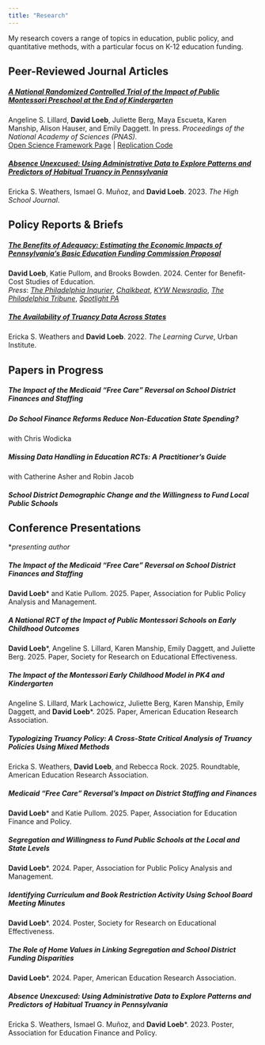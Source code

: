 ```yaml
---
title: "Research"
---
```


My research covers a range of topics in education, public policy, and quantitative methods, with a particular focus on K-12 education funding.

## Peer-Reviewed Journal Articles

##### [**A National Randomized Controlled Trial of the Impact of Public Montessori Preschool at the End of Kindergarten**](https://osf.io/vuc42/)

Angeline S. Lillard, **David Loeb**, Juliette Berg, Maya Escueta, Karen Manship, Alison Hauser, and Emily Daggett. In press. *Proceedings of the National Academy of Sciences (PNAS).* <br>
[Open Science Framework Page](https://osf.io/vuc42/) | [Replication Code](https://github.com/david-loeb/montessori-rct)

##### [**Absence Unexcused: Using Administrative Data to Explore Patterns and Predictors of Habitual Truancy in Pennsylvania**](https://doi.org/10.1353/hsj.2023.a930442){target="_blank"}

Ericka S. Weathers, Ismael G. Muñoz, and **David Loeb**. 2023. *The High School Journal*.

## Policy Reports & Briefs

##### [**The Benefits of Adequacy: Estimating the Economic Impacts of Pennsylvania's Basic Education Funding Commission Proposal**](https://www.cbcse.org/publications/pa2024){target="_blank"}

**David Loeb**, Katie Pullom, and Brooks Bowden. 2024. Center for Benefit-Cost Studies of Education. <br>
*Press*: [*The Philadelphia Inqurier*](https://www.inquirer.com/education/pennsylvania-education-funding-benefits-school-penn-research-20240619.html){target="_blank"}, [*Chalkbeat*](https://www.chalkbeat.org/philadelphia/2024/06/20/upenn-report-51-billion-k12-school-spending-hike-will-yield-benefits-exceeding-cost/){target="_blank"}, [*KYW Newsradio*](https://www.audacy.com/kywnewsradio/news/local/penn-analysis-supports-pa-education-funding-boost){target="_blank"}, [*The Philadelphia Tribune*](https://www.phillytrib.com/news/local_news/proposed-5b-funding-formula-would-help-struggling-schools-in-pennsylvania-new-report-says/article_0caa2dfc-eb78-54fb-a791-aae129f17fa7.html){target="_blank"}, [*Spotlight PA*](https://www.spotlightpa.org/news/2024/06/budget-deadline-education-funding-surplus-deal-pennsylvania-taxes/){target="_blank"}

##### [**The Availability of Truancy Data Across States**](https://www.urban.org/research/publication/availability-truancy-data-across-states){target="_blank"}

Ericka S. Weathers and **David Loeb**. 2022. *The Learning Curve*, Urban Institute.

## Papers in Progress

##### **The Impact of the Medicaid "Free Care" Reversal on School District Finances and Staffing**

##### **Do School Finance Reforms Reduce Non-Education State Spending?**

with Chris Wodicka

##### **Missing Data Handling in Education RCTs: A Practitioner's Guide**

with Catherine Asher and Robin Jacob

##### **School District Demographic Change and the Willingness to Fund Local Public Schools**

## Conference Presentations

\**presenting author*

##### **The Impact of the Medicaid "Free Care" Reversal on School District Finances and Staffing**

**David Loeb**\* and Katie Pullom. 2025. Paper, Association for Public Policy Analysis and Management.

##### **A National RCT of the Impact of Public Montessori Schools on Early Childhood Outcomes**

**David Loeb**\*, Angeline S. Lillard, Karen Manship, Emily Daggett, and Juliette Berg. 2025. Paper, Society for Research on Educational Effectiveness.

##### **The Impact of the Montessori Early Childhood Model in PK4 and Kindergarten**

Angeline S. Lillard, Mark Lachowicz, Juliette Berg, Karen Manship, Emily Daggett, and **David Loeb**\*. 2025. Paper, American Education Research Association.

##### **Typologizing Truancy Policy: A Cross-State Critical Analysis of Truancy Policies Using Mixed Methods**

Ericka S. Weathers, **David Loeb**, and Rebecca Rock. 2025. Roundtable, American Education Research Association.

##### **Medicaid “Free Care” Reversal’s Impact on District Staffing and Finances**

**David Loeb**\* and Katie Pullom. 2025. Paper, Association for Education Finance and Policy.

##### **Segregation and Willingness to Fund Public Schools at the Local and State Levels**

**David Loeb**\*. 2024. Paper, Association for Public Policy Analysis and Management.

##### **Identifying Curriculum and Book Restriction Activity Using School Board Meeting Minutes**

**David Loeb**\*. 2024. Poster, Society for Research on Educational Effectiveness.

##### **The Role of Home Values in Linking Segregation and School District Funding Disparities**

**David Loeb**\*. 2024. Paper, American Education Research Association.

##### **Absence Unexcused: Using Administrative Data to Explore Patterns and Predictors of Habitual Truancy in Pennsylvania**

Ericka S. Weathers, Ismael G. Muñoz, and **David Loeb**\*. 2023. Poster, Association for Education Finance and Policy.
